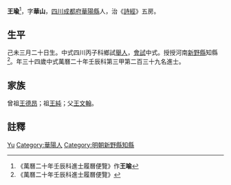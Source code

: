 {{Otheruses|other=名为王瑜的其他人物|王瑜}}
{{明清人物信息框
| 姓名 = 王瑜
| 原名 =
| 圖片名稱= 
| 圖片大小 =
| 圖片說明 = 
| 最高職務 =
| 國家 = 大明 
| 爵位 =
| 籍貫 = [[四川|四川]][[成都府|成都府]][[华阳县_(乾元)|華陽縣]]
| 族裔 = 
| 旗籍 = 
| 字號 = 
| 諡號 =
| 出生日期 = 己未三月二十日
| 出生地點 =
| 逝世日期 = 卒年不詳 
| 逝世地點 =
| 墓葬 =
| 配偶 = 
| 親屬 = 曾祖[[王德昂|王德昂]]，祖[[王純|王純]]，父[[王文翰|王文翰]]
| 出身 =
* 萬曆二十年壬辰科進士
| 經歷 =
| 著作 =  
}}
'''王瑜'''{{BD|1559年||？年||}}<ref>《萬曆二十年壬辰科進士履曆便覽》作'''王喻'''</ref>，字'''華山'''，[[四川|四川]][[成都府|成都府]][[华阳县_(乾元)|華陽縣]]人，治《[[詩經|詩經]]》五房。

== 生平 ==
己未三月二十日生。中式四川丙子科鄉試[[舉人|舉人]]，[[會試|會試]]中式。授授河南[[新野縣|新野縣]]知縣<ref>《萬曆二十年壬辰科進士履曆便覽》</ref>。年三十四歲中式萬曆二十年壬辰科第三甲第二百三十九名進士。

== 家族 ==
曾祖[[王德昂|王德昂]]；祖[[王純|王純]]；父[[王文翰|王文翰]]。

== 註釋 ==
{{reflist}}

{{start box}}
{{s-off}}
{{s-before|[[錢學洪|錢學洪]]}}
{{s-title|明朝新野縣知縣|萬曆年間}}
{{s-after|[[張士俊|張士俊]]}}
{{end box}}

{{萬曆二十年壬辰科殿试金榜}}
{{明朝官员小作品}}

{{Authority control}}
{{DEFAULTSORT:Wang王}}
[[Category:王姓|Yu]]
[[Category:華陽人|Category:華陽人]]
[[Category:明朝新野縣知縣|Category:明朝新野縣知縣]]